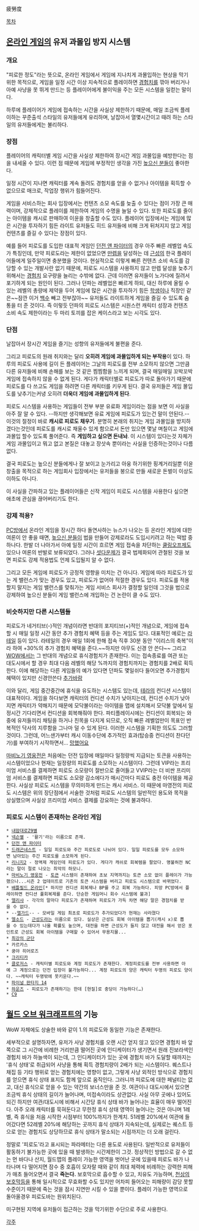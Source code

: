 疲勞度

[[목차]]

== [[온라인 게임]]의 유저 과몰입 방지 시스템 ==
=== 개요 ===
"피로한 정도"라는 뜻으로, 온라인 게임에서 게임에 지나치게 과몰입하는 현상을 막기 위한 목적으로, 게임을 일정 시간 이상 지속적으로 플레이하면 [[경험치]]를 깎아 버리거나 아예 사냥을 못 뛰게 만드는 등 플레이어에게 불이익을 주는 모든 시스템을 일컫는 말이다.

하루에 플레이어가 게임에 접속하는 시간을 사실상 제한하기 때문에, 매일 조금씩 플레이하는 꾸준출석 스타일의 유저들에게 유리하며, 날잡아서 열몇시간이고 때려 하는 스타일의 유저들에게는 불리하다.

=== 장점 ===
플레이어의 캐릭터별 게임 시간을 사실상 제한하여 장시간 게임 과몰입을 예방한다는 점을 내세울 수 있다. 이런 점 때문에 게임에 부정적인 생각을 가진 [[높으신 분들]]이 좋아한다.

일정 시간이 지나면 캐릭터를 계속 돌려도 경험치를 얻을 수 없거나 아이템을 획득할 수 없으므로 매크로, 작업장 행위가 힘들어진다.

게임을 서비스하는 회사 입장에서는 컨텐츠 소모 속도를 늦출 수 있다는 점이 가장 큰 매력이며, 강제적으로 플레이를 제한하여 게임의 수명을 늘일 수 있다. 또한 피로도를 줄이는 아이템을 캐시로 판매하여 이윤을 창출할 수도 있다. 플레이어 입장에서는 게임에 많은 시간을 투자하기 힘든 라이트 유저들도 히드 유저들에 비해 크게 뒤처지지 않고 게임 컨텐츠를 즐길 수 있다는 장점이 있다.

예를 들어 피로도를 도입한 대표적 게임인 [[던전 앤 파이터]]의 경우 아주 빠른 레벨업 속도가 특징인데, 만약 피로도라는 제한이 없었으면 [[만렙]]을 달성하는 데 [[근성]]의 한국 플레이어들에게 일주일이면 충분했을 것이다. 현실적으로 이렇게 빠른 컨텐츠 소비 속도를 감당할 수 있는 개발사란 없기 때문에, 피로도 시스템을 사용하지 않고 만렙 달성을 늦추기 위해서는 [[경험치]] 요구량을 늘리는 수밖에 없다. 근데 이러면 유저들이 노가다에 질려서 포기하게 되는 원인이 된다. 그러나 던파는 레벨업은 빠르게 하되, 대신 하루에 올릴 수 있는 레벨의 총량에 제약을 두어 게임에 많은 시간을 투자하기 힘든 [[학생]]이나 직장인 같은~~잠깐 이거 [[백수]] 빼고 전부잖아~~ 유저들도 라이트하게 게임을 즐길 수 있도록 숨통을 터 준 것이다. 즉 이렇듯 던파의 피로도 시스템은 시원스런 캐릭터 성장과 컨텐츠 소비 속도 제한이라는 두 마리 토끼를 잡은 케이스라고 보는 시각도 있다.

=== 단점 ===
날잡아서 장시간 게임을 즐기는 성향의 유저들에게 불편을 준다.

그리고 피로도의 원래 취지와는 달리 '''오히려 게임에 과몰입하게 되는 부작용'''이 있다. 하루의 피로도 사용에 길이 든 플레이어는 그날의 피로도를 전부 소모하지 않으면 그만큼 다른 유저들에 비해 손해를 보는 것 같은 찜찜함을 느끼게 되며, 결국 매일매일 꼬박꼬박 게임에 접속하지 않을 수 없게 된다. 게다가 캐릭터별로 피로도가 따로 돌아가기 때문에 피로도를 다 쓰고도 게임을 하려면 다른 캐릭터를 키우게 된다. 결국 유저들은 게임 몰입도를 낮추기는커녕 오히려 '''더욱더 게임에 과몰입하게 된다'''.

피로도 시스템을 사용하는 게임들이 전부 부분 유료화 게임이라는 점을 보면 이 사실을 아주 잘 알 수 있다. --하지만 생각해보면 유료 게임에 피로도가 있는건 말이 안된다.-- 이것의 절정이 바로 '''캐시로 피로도 채우기'''. 분명히 본래의 취지는 게임 과몰입을 방지하겠다는것인데 피로도를 캐시로 채울수 있게 함으로서 돈만 있으면 몇날 며칠이고 게임에 과몰입 할수 있도록 풀어준다. 즉 '''게임하고 싶으면 돈내놔'''. 이 시스템이 있다는것 자체가 게임 과몰입이고 뭐고 없고 본질은 대놓고 장삿속 뿐이라는 사실을 인증하는것이나 다름없다.

결국 피로도는 높으신 분들에게나 잘 보이고 눈가리고 아웅 하기위한 핑계거리일뿐 이윤창출을 목적으로 하는 게임회사 입장에서는 유저들을 봉으로 만들 새로운 돈벌이 이상도 이하도 아니다.

이 사실을 간파하고 있는 플레이어들은 신작 게임이 피로도 시스템을 사용한다 싶으면 애초에 관심을 끊어버리기도 한다.

=== 강제 적용? ===
[[PC방]]에서 온라인 게임을 장시간 하다 돌연사하는 뉴스가 나오는 등 온라인 게임에 대한 여론이 안 좋을 때면, [[높으신 분들]]이 법을 만들어 강제로라도 도입시키려고 하는 떡밥 중 하나다. 한발 더 나아가서 아예 일정 시간이 흐르면 게임 접속을 차단하는 [[쿨링오프제]]도 있으나 여론의 반발로 보류되었다. 그러나 [[셧다운제]]가 결국 법제화되어 관철된 것을 보면 피로도 강제 적용법도 언제 도입될지 알 수 없다.

그리고 모든 게임에 피로도가 긍정적 영향을 미치는 건 아니다. 게임에 따라 피로도가 있는 게 밸런스가 맞는 경우도 있고, 피로도가 없어야 적절한 경우도 있다. 피로도를 적용할지 말지는 게임 밸런스를 맞춰가는 게임 서비스 회사가 결정할 일인데 그것을 법으로 강제하여 높으신 분들이 게임 밸런스에 개입하는 건 논란이 클 수도 있다.

=== 비슷하지만 다른 시스템들 ===
피로도가 네거티브(-)적인 개념이라면 반대의 포지티브(+)적인 개념으로, 게임에 접속할 시 매일 일정 시간 동안 추가 경험치 혜택 등을 주는 게임도 있다.
대표적인 예로는 [[라테일]] 등이 있다. 라테일의 경우 매일 1회에 한해 접속 직후 30분 동안 "이리스의 축복"이라 하여 +30%의 추가 경험치 혜택을 준다.~~하지만 아무도 신경 안 쓴다~~ 그리고 [[WOW]]에서는 그 반대의 개념으로 휴식경험치가 존재한다. 이는 접속종료를 여관 또는 대도시에서 할 경우 최대 다음 레벨의 해당 %까지의 경험치까지는 경험치를 2배로 획득한다.  이에 해당하는 다른 게임들의 예가 있다면 던파도 몇일쉬다 들어오면 추가경험치혜택이 있지만 신경안쓴다 [[추가바람]]

이와 달리, 게임 중간중간에 휴식을 유도하는 시스템도 있는데, [[테라]]의 컨디션 시스템이 대표적이다. 게임을 하다보면 캐릭터의 컨디션 수치가 낮아지는데, 컨디션 수치가 낮아지면 캐릭터가 약해지기 때문에 모닥불이라는 아이템을 맵에 설치해서 모닥불 앞에서 일정시간 기다리면서 컨디션을 회복해줘야 한다. 파티플레이시에는 컨디션이 회복되는 와중에 유저들끼리 채팅을 하거나 친목을 다지게 되므로, 오직 빠른 레벨업만이 목표인 반복적인 닥사의 지루함을 그나마 덜 수 있게 된다. 이러한 시스템을 기획한 의도도 그러할 것이다. 그런데, 어느샌가부터 캐시 이동수단에 추가적인 효과(탑승중 컨디션이 찬다던가)를 부여하기 시작하면서... [[망했어요]]

[[마비노기 영웅전]]은 처음에는 던전 입장에 매일마다 일정량씩 지급되는 토큰을 사용하는 시스템이었으나 현재는 일정량의 피로도를 소모하는 시스템이다. 그런데 VIP라는 프리미엄 서비스를 결제하면 피로도 소모량이 절반으로 줄어들고 VVIP라는 더 비싼 프리미엄 서비스를 결제하면 피로도 소모량 감소에다가 매시간마다 피로도 충전 아이템을 제공한다. 사실상 피로도 시스템을 무의미하게 만드는 캐시 서비스. 이 때문에 마영전의 피로도 시스템은 위의 장단점에서 서술한 것처럼 피로도 시스템의 일반적인 용도와 목적을 상실했으며 사실상 프리미엄 서비스 결제를 강요하는 것에 불과하다.
=== 피로도 시스템이 존재하는 온라인 게임 ===
 * [[내맘대로Z9별]]
 * [[넥슨별]] - '활기'라는 이름으로 존재.
 * [[던전 앤 파이터]]
 * [[드래곤네스트]] - 일일 피로도와 주간 피로도로 나뉘어 있다. 일일 피로도를 모두 소모하면 남아있는 주간 피로도를 소모하게 된다.
 * [[리니지2]] - 정액제 게임인데 피로도가 있다. 게다가 캐쉬로 회복템을 팔았다. 명불허전 NC라는 말이 절로 나오는 최악의 하모니.
 * [[마비노기 영웅전]] - [[토큰]] 시스템이 존재하여 초보 지역까지는 토큰 소모 없이 플레이가 가능했으나...시즌 2 업데이트로 기존의 토큰 시스템을 버리고 피로도 시스템으로 바뀌었다.
 * [[배틀필드 온라인]][* 하지만 컨디션 회복제나 BP를 주고 회복 가능하다. 피망 PC방에서 플레이하면 컨디션 풀회복제를 준다. 단순한 게임머니 회수 시스템에 불과]
 * [[앨리샤]] - 각각의 말마다 피로도가 존재하며 피로도가 가득 차면 해당 말은 경험치를 받을 수 없다.
 * --[[엘가드]]-- - 모바일 게임 최초로 피로도가 추가되었다가 현재는 사라졌다
 * [[엘소드]] - [[근성]]도라는 이름으로 있다. 실상은 근성도 회복 아이템을 뽑기(캐시 x)로 뽑을 수 있는데다가 나올 확률도 높으며, 대전을 하면 근성도가 들지 않고 대전을 해서 얻은 포인트로 근성도 회복 아이템을 구매할 수 있어서 무용지물...
 * [[최강의 군단]]
 * 카르카스 
 * 쿵야 히어로즈
 * [[크리티카]]
 * [[클로저스]] - 캐릭터별 피로도와 계정 피로도가 존재한다. 계정피로도를 전부 사용하면 아예 그 계정으로는 던전 입장이 불가능하다... 계정 피로도의 양은 캐릭터 두명의 피로도 양이다. ~~캐릭터 두명밖에 못키운다.~~
 * [[파이널 판타지 14]]
 * [[하운즈]] - 피로도가 존재하기는 한데 [현질]로 충당이 가능하다(…)
 * [[C9]]

== [[월드 오브 워크래프트]]의 기능 ==
WoW 자체에도 상술한 바와 같이 1.의 피로도와 동일한 기능은 존재한다.

세부적으로 설명하자면, 유저가 사냥 경험치를 오랜 시간 얻지 않고 있으면 경험치 바 앞쪽으로 그 시간에 비례한 거리만큼 떨어진 곳에 인디케이터가 생기면서 원래 진보라색인 경험치 바가 하늘색이 되는데, 그 인디케이터가 있는 곳에 경험치 바가 도달할 때까지는 '휴식 상태'로 취급되어 사냥을 통해 획득 경험치량이 2배가 되는 시스템이다. 퀘스트나 채집 등 기타 행위로 얻는 경험치에는 영향이 없고, 그렇게 사냥 외적인 방식으로 경험치를 얻으면 휴식 상태 표지도 함께 앞으로 움직인다. 그러니까 피로도에 대한 페널티는 없고, 대신 휴식으로 얻을 수 있는 약간의 보너스만을 준 것. 여관이나 대도시에서 있으면 조금씩 휴식 상태의 길이가 늘어나며, 미접속이라도 상관없다. 사실 아무 곳에나 있어도 되긴 하지만 여관/대도시에 비해서 시간당 휴식 상태 바가 늘어나는 효율이 매우 떨어진다. 아주 오래 캐릭터를 묵혀둔다고 무한정 휴식 상태 영역이 늘어나는 것은 아니며 1레벨, 즉 휴식을 처음 시작한 시점부터 100%까지가 한계치. 51레벨 20%에서 여관에 들어갔다면 52레벨 20%에 해당하는 곳까지 휴식 상태가 지속되는데, 실제로는 퀘스트 등으로 얻는 경험치도 상당하므로 휴식 상태가 말소되는 시점까지는 더 오래 걸린다.

정말로 '피로도'라고 표시되는 파라메터는 다른 용도로 사용된다. 일반적으로 유저들이 활동하기 불가능한 곳에 있을 때 발생하는 시간제한이 그것. 정상적인 방법으로 갈 수 없는 먼 바다나 산지, 월드맵의 플레이 가능한 영역을 벗어난 곳에 있을때 피로도 바가 나타나며 다 떨어지면 잠수 중 호흡이 모자랄 때와 같이 최대 체력에 비례하는 강력한 피해가 매초 들어오면서 결국 '''죽는다.''' 보호막으로 흡수할 수 있고, 치유도 가능하며, [[천상의 보호막]]등을 통해 일시적으로 무효화할 수도 있지만 어차피 들어오는 피해량이 감당 못할 수준이기 때문에 죽는 것을 잠시 지연만 시킬 수 있을 뿐이다. 플레이 가능한 영역으로 돌아올경우 피로도바는 원위치된다.

미구현된 지역에 유저들이 접근하는 것을 막기위한 수단으로 주로 사용한다.

[[각주]]
